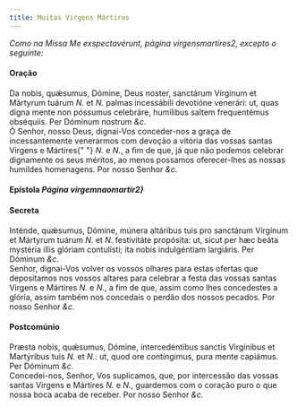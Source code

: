 ```yaml
---
title: Muitas Virgens Mártires
---
```


<em>
  Como na Missa Me exspectavérunt, página virgensmartires2, excepto o seguinte:
</em>

<h4 class="text-center">Oração</h4>
<div class="grid grid-cols-2 gap-5">
  <span class="text-justify">
    Da nobis, quǽsumus, Dómine, Deus noster, sanctárum Vírginum et Mártyrum
    tuárum <em>N. </em>et <em>N. </em>palmas incessábili devotióne venerári: ut,
    quas digna mente non póssumus celebráre, humílibus saltem frequentémus
    obséquiis. Per Dóminum nostrum <em>&c.</em>
  </div>
  <span class="text-justify">
    Ó Senhor, nosso Deus, dignai-Vos conceder-nos a graça de incessantemente
    venerarmos com devoção a vitória das vossas santas Virgens e Mártires{" "}
    <em>N. </em>e <em>N.</em>, a fim de que, já que não podemos celebrar
    dignamente os seus méritos, ao menos possamos oferecer-lhes as nossas
    humildes homenagens. Por nosso Senhor <em>&c.</em>
  </span>
</div>

<h4 class="text-center">
  Epístola <em>Página virgemnaomartir2}</em>
</h4>

<h4 class="text-center">Secreta</h4>
<div class="grid grid-cols-2 gap-5">
  <span class="text-justify">
    Inténde, quǽsumus, Dómine, múnera altáribus tuis pro sanctárum Vírginum et
    Mártyrum tuárum <em>N. </em>et <em>N. </em>festivitáte propósita: ut, sicut
    per hæc beáta mystéria illis glóriam contulísti; ita nobis indulgéntiam
    largiáris. Per Dóminum <em>&c.</em>
  </div>
  <span class="text-justify">
    Senhor, dignai-Vos volver os vossos olhares para estas ofertas que
    depositamos nos vossos altares para celebrar a festa das vossas santas
    Virgens e Mártires <em>N. </em>e <em>N.</em>, a fim de que, assim como lhes
    concedestes a glória, assim também nos concedais o perdão dos nossos
    pecados. Por nosso Senhor <em>&c.</em>
  </span>
</div>

<h4 class="text-center">Postcomúnio</h4>
<div class="grid grid-cols-2 gap-5">
  <span class="text-justify">
    Præsta nobis, quǽsumus, Dómine, intercedéntibus sanctis Virgínibus et
    Martýribus tuis <em>N. </em>et <em>N.</em>: ut, quod ore contíngimus, pura
    mente capiámus. Per Dóminum <em>&c.</em>
  </div>
  <span class="text-justify">
    Concedei-nos, Senhor, Vos suplicamos, que, por intercessão das vossas santas
    Virgens e Mártires <em>N. </em>e <em>N.</em>, guardemos com o coração puro o
    que nossa boca acaba de receber. Por nosso Senhor <em>&c.</em>
  </span>
</div>
